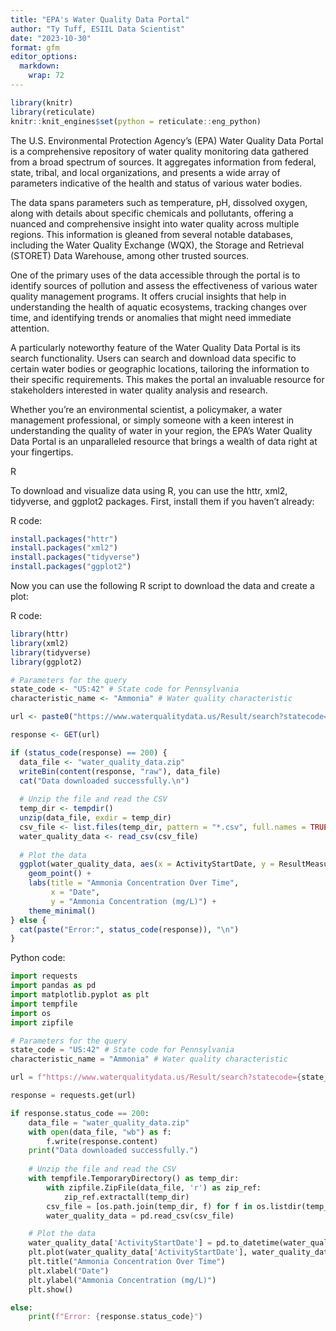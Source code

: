 ```yaml
---
title: "EPA's Water Quality Data Portal"
author: "Ty Tuff, ESIIL Data Scientist"
date: "2023-10-30"
format: gfm
editor_options: 
  markdown: 
    wrap: 72
---
```


```r
library(knitr)  
library(reticulate)  
knitr::knit_engines$set(python = reticulate::eng_python)  
```

The U.S. Environmental Protection Agency's (EPA) Water Quality Data Portal is a comprehensive repository of water quality monitoring data gathered from a broad spectrum of sources. It aggregates information from federal, state, tribal, and local organizations, and presents a wide array of parameters indicative of the health and status of various water bodies.

The data spans parameters such as temperature, pH, dissolved oxygen, along with details about specific chemicals and pollutants, offering a nuanced and comprehensive insight into water quality across multiple regions. This information is gleaned from several notable databases, including the Water Quality Exchange (WQX), the Storage and Retrieval (STORET) Data Warehouse, among other trusted sources.

One of the primary uses of the data accessible through the portal is to identify sources of pollution and assess the effectiveness of various water quality management programs. It offers crucial insights that help in understanding the health of aquatic ecosystems, tracking changes over time, and identifying trends or anomalies that might need immediate attention.

A particularly noteworthy feature of the Water Quality Data Portal is its search functionality. Users can search and download data specific to certain water bodies or geographic locations, tailoring the information to their specific requirements. This makes the portal an invaluable resource for stakeholders interested in water quality analysis and research.

Whether you're an environmental scientist, a policymaker, a water management professional, or simply someone with a keen interest in understanding the quality of water in your region, the EPA's Water Quality Data Portal is an unparalleled resource that brings a wealth of data right at your fingertips.

R

To download and visualize data using R, you can use the httr, xml2, tidyverse, and ggplot2 packages. First, install them if you haven't already:

R code:

```r
install.packages("httr")
install.packages("xml2")
install.packages("tidyverse")
install.packages("ggplot2")
```


Now you can use the following R script to download the data and create a plot:

R code:

```r
library(httr)
library(xml2)
library(tidyverse)
library(ggplot2)

# Parameters for the query
state_code <- "US:42" # State code for Pennsylvania
characteristic_name <- "Ammonia" # Water quality characteristic

url <- paste0("https://www.waterqualitydata.us/Result/search?statecode=", state_code, "&characteristicName=", characteristic_name, "&mimeType=csv&zip=yes")

response <- GET(url)

if (status_code(response) == 200) {
  data_file <- "water_quality_data.zip"
  writeBin(content(response, "raw"), data_file)
  cat("Data downloaded successfully.\n")
  
  # Unzip the file and read the CSV
  temp_dir <- tempdir()
  unzip(data_file, exdir = temp_dir)
  csv_file <- list.files(temp_dir, pattern = "*.csv", full.names = TRUE)[1]
  water_quality_data <- read_csv(csv_file)
  
  # Plot the data
  ggplot(water_quality_data, aes(x = ActivityStartDate, y = ResultMeasureValue)) +
    geom_point() +
    labs(title = "Ammonia Concentration Over Time",
         x = "Date",
         y = "Ammonia Concentration (mg/L)") +
    theme_minimal()
} else {
  cat(paste("Error:", status_code(response)), "\n")
}
```



Python code:

```python
import requests
import pandas as pd
import matplotlib.pyplot as plt
import tempfile
import os
import zipfile

# Parameters for the query
state_code = "US:42" # State code for Pennsylvania
characteristic_name = "Ammonia" # Water quality characteristic

url = f"https://www.waterqualitydata.us/Result/search?statecode={state_code}&characteristicName={characteristic_name}&mimeType=csv&zip=yes"

response = requests.get(url)

if response.status_code == 200:
    data_file = "water_quality_data.zip"
    with open(data_file, "wb") as f:
        f.write(response.content)
    print("Data downloaded successfully.")
    
    # Unzip the file and read the CSV
    with tempfile.TemporaryDirectory() as temp_dir:
        with zipfile.ZipFile(data_file, 'r') as zip_ref:
            zip_ref.extractall(temp_dir)
        csv_file = [os.path.join(temp_dir, f) for f in os.listdir(temp_dir) if f.endswith('.csv')][0]
        water_quality_data = pd.read_csv(csv_file)

    # Plot the data
    water_quality_data['ActivityStartDate'] = pd.to_datetime(water_quality_data['ActivityStartDate'])
    plt.plot(water_quality_data['ActivityStartDate'], water_quality_data['ResultMeasureValue'], marker='o', linestyle='', markersize=2)
    plt.title("Ammonia Concentration Over Time")
    plt.xlabel("Date")
    plt.ylabel("Ammonia Concentration (mg/L)")
    plt.show()

else:
    print(f"Error: {response.status_code}")
```

